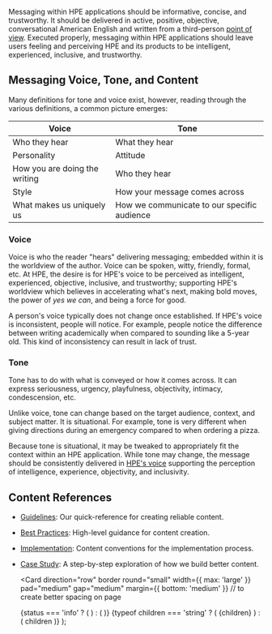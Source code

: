 
Messaging within HPE applications should be informative, concise, and trustworthy.
It should be delivered in active, positive, objective, conversational
American English and written from a third-person [point of view](#point-of-view).
Executed properly, messaging within HPE applications should leave users
feeling and perceiving HPE and its products to be intelligent, experienced,
inclusive, and trustworthy.

## Messaging Voice, Tone, and Content

Many definitions for tone and voice exist, however, reading through the
various definitions, a common picture emerges:

| Voice                         | Tone                                        |
| ----------------------------- | ------------------------------------------- |
| Who they hear                 | What they hear                              |
| Personality                   | Attitude                                    |
| How you are doing the writing | Who they hear                               |
| Style                         | How your message comes across               |
| What makes us uniquely us     | How we communicate to our specific audience |

### Voice

Voice is who the reader "hears" delivering messaging; embedded within it is the
worldview of the author. Voice can be spoken, witty, friendly, formal, etc.
At HPE, the desire is for HPE's voice to be perceived as intelligent, experienced,
objective, inclusive, and trustworthy; supporting HPE's worldview which
believes in accelerating what's next, making bold moves, the power of _yes we can_, and
being a force for good.

A person's voice typically does not change once established. If HPE's voice is
inconsistent, people will notice. For example, people notice the difference
between writing academically when compared to sounding like a 5-year old. This
kind of inconsistency can result in lack of trust.

### Tone

Tone has to do with what is conveyed or how it comes across. It can express seriousness, urgency, playfulness, objectivity, intimacy, condescension, etc.

Unlike voice, tone can change based on the target audience, context, and subject
matter. It is situational. For example, tone is very different when giving
directions during an emergency compared to when ordering a pizza.

Because tone is situational, it may be tweaked to appropriately fit the context
within an HPE application. While tone may change, the message should be consistently
delivered in [HPE's voice](#voice) supporting the perception of intelligence,
experience, objectivity, and inclusivity.

## Content References

- [Guidelines](/foundation/guidelines): Our quick-reference for creating reliable content. 
- [Best Practices](foundation/best-practices): High-level guidance for content creation.
- [Implementation](/foundation/implementation): Content conventions for the implementation process.
- [Case Study](/foundation/case-study): A step-by-step exploration of how we build better content.

  <Card
    direction="row"
    border
    round="small"
    width={{ max: 'large' }}
    pad="medium"
    gap="medium"
    margin={{ bottom: 'medium' }} // to create better spacing on page
  >
    {status === 'info' ? (
      <StatusInfo color="status-unknown" />
    ) : (
      <StatusCritical color="status-critical" />
    )}
    {typeof children === 'string' ? (
      <Text weight="bold">{children}</Text>
    ) : (
      children
    )}
  </Card>
);

